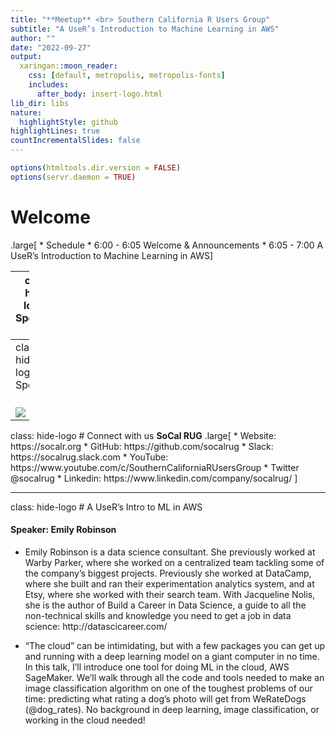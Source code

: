 ```yaml
---
title: "**Meetup** <br> Southern California R Users Group"
subtitle: "A UseR’s Introduction to Machine Learning in AWS"
author: ""
date: "2022-09-27"
output: 
  xaringan::moon_reader:
    css: [default, metropolis, metropolis-fonts]
    includes:
      after_body: insert-logo.html
lib_dir: libs
nature:
  highlightStyle: github
highlightLines: true
countIncrementalSlides: false
---
```


```r
options(htmltools.dir.version = FALSE)
options(servr.daemon = TRUE)
```

# Welcome

.large[
* Schedule
    * 6:00 - 6:05 Welcome & Announcements
    * 6:05 - 7:00 A UseR’s Introduction to Machine Learning in AWS
]

---
class: hide-logo
# Sponsors
<br>
<br>
  
![](images/UCI_Merage_Business_School.jpg)
---
class: hide-logo
# Sponsors
<br>
<br>

![](images/MDS-Homepage-Header-1536x512.jpg)

---
class: hide-logo
# Connect with us
**SoCal RUG**
.large[
* Website: https://socalr.org
* GitHub: https://github.com/socalrug
* Slack: https://socalrug.slack.com
* YouTube: https://www.youtube.com/c/SouthernCaliforniaRUsersGroup
* Twitter @socalrug
* Linkedin: https://www.linkedin.com/company/socalrug/
]

---
class: hide-logo
# A UseR’s Intro to ML in AWS

#### Speaker: **Emily Robinson**
* Emily Robinson is a data science consultant. She previously worked at Warby Parker, where she worked on a centralized team tackling some of the company's biggest projects. Previously she worked at DataCamp, where she built and ran their experimentation analytics system, and at Etsy, where she worked with their search team. With Jacqueline Nolis, she is the author of Build a Career in Data Science, a guide to all the non-technical skills and knowledge you need to get a job in data science: http://datascicareer.com/

* “The cloud” can be intimidating, but with a few packages you can get up and running with a deep learning model on a giant computer in no time. In this talk, I’ll introduce one tool for doing ML in the cloud, AWS SageMaker. We’ll walk through all the code and tools needed to make an image classification algorithm on one of the toughest problems of our time: predicting what rating a dog’s photo will get from WeRateDogs (@dog_rates). No background in deep learning, image classification, or working in the cloud needed!

